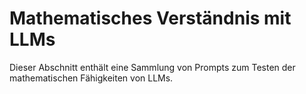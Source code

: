 # Mathematisches Verständnis mit LLMs


Dieser Abschnitt enthält eine Sammlung von Prompts zum Testen der mathematischen Fähigkeiten von LLMs.

<ContentFileNames section="prompts/mathematics" lang="de" />
